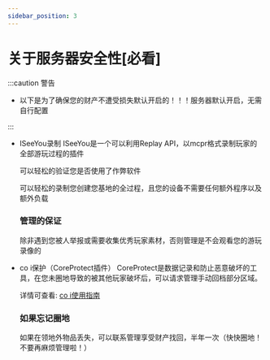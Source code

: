 ```yaml
---
sidebar_position: 3
---
```



# 关于服务器安全性[必看]
:::caution 警告

- 以下是为了确保您的财产不遭受损失默认开启的！！！服务器默认开启，无需自行配置

:::
- ISeeYou录制
    ISeeYou是一个可以利用Replay API，以mcpr格式录制玩家的全部游玩过程的插件

    可以轻松的验证您是否使用了作弊软件

    可以轻松的录制您创建您基地的全过程，且您的设备不需要任何额外程序以及额外负载

    ### 管理的保证
    除非遇到您被人举报或需要收集优秀玩家素材，否则管理是不会观看您的游玩录像的

- co i保护（CoreProtect插件）
    CoreProtect是数据记录和防止恶意破坏的工具，在您未圈地导致的被其他玩家破坏后，可以请求管理手动回档部分区域。

    详情可查看: [co i使用指南](./guide/function/coi)
    ### 如果忘记圈地
    如果在领地外物品丢失，可以联系管理享受财产找回，半年一次（快快圈地！不要再麻烦管理啦！）
